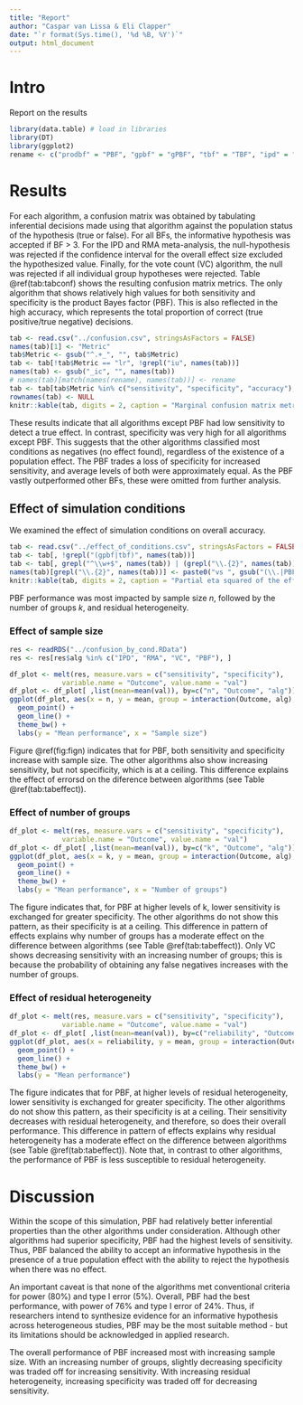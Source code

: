 ```yaml
---
title: "Report"
author: "Caspar van Lissa & Eli Clapper"
date: "`r format(Sys.time(), '%d %B, %Y')`"
output: html_document
---
```


# Intro
Report on the results

<!--
call library and load in results. The `dat` `data.table` is subsetted for all cases where $es >= .1$ . This removes 108/3 = 36 conditions from the results.
-->

```r
library(data.table) # load in libraries
library(DT)
library(ggplot2)
rename <- c("prodbf" = "PBF", "gpbf" = "gPBF", "tbf" = "TBF", "ipd" = "IPD", "rma" = "RMA", "allsig" = "VC")

```

# Results

For each algorithm, a confusion matrix was obtained by tabulating inferential decisions made using that algorithm against the population status of the hypothesis (true or false).
For all BFs, the informative hypothesis was accepted if BF > 3.
For the IPD and RMA meta-analysis, the null-hypothesis was rejected if the confidence interval for the overall effect size excluded the hypothesized value.
Finally, for the vote count (VC) algorithm, the null was rejected if all individual group hypotheses were rejected.
Table \@ref(tab:tabconf) shows the resulting confusion matrix metrics.
The only algorithm that shows relatively high values for both sensitivity and specificity is the product Bayes factor (PBF).
This is also reflected in the high accuracy, which represents the total proportion of correct (true positive/true negative) decisions.

```r
tab <- read.csv("../confusion.csv", stringsAsFactors = FALSE)
names(tab)[1] <- "Metric"
tab$Metric <- gsub("^.+_", "", tab$Metric)
tab <- tab[!tab$Metric == "lr", !grepl("iu", names(tab))]
names(tab) <- gsub("_ic", "", names(tab))
# names(tab)[match(names(rename), names(tab))] <- rename
tab <- tab[tab$Metric %in% c("sensitivity", "specificity", "accuracy"),]
rownames(tab) <- NULL
knitr::kable(tab, digits = 2, caption = "Marginal confusion matrix metrics.")
```
These results indicate that all algorithms except PBF had low sensitivity to detect a true effect.
In contrast, specificity was very high for all algorithms except PBF.
This suggests that the other algorithms classified most conditions as negatives (no effect found),
regardless of the existence of a population effect.
The PBF trades a loss of specificity for increased sensitivity,
and average levels of both were approximately equal.
As the PBF vastly outperformed other BFs, these were omitted from further analysis.

## Effect of simulation conditions

We examined the effect of simulation conditions on overall accuracy.

```r
tab <- read.csv("../effect_of_conditions.csv", stringsAsFactors = FALSE)
tab <- tab[, !grepl("(gpbf|tbf)", names(tab))]
tab <- tab[, grepl("^\\w+$", names(tab)) | (grepl("\\.{2}", names(tab)) & grepl("PBF", names(tab)))]
names(tab)[grepl("\\.{2}", names(tab))] <- paste0("vs ", gsub("(\\.|PBF|vs)", "", names(tab)[grepl("\\.{2}", names(tab))]))
knitr::kable(tab, digits = 2, caption = "Partial eta squared of the effect of each design factor on accuracy for each algorithm and for the difference between PBF and all other algorithms (e.g., vs RMA).")
```
PBF performance was most impacted by sample size $n$, followed by the number of groups $k$, and residual heterogeneity.

### Effect of sample size

```r
res <- readRDS("../confusion_by_cond.RData")
res <- res[res$alg %in% c("IPD", "RMA", "VC", "PBF"), ]

df_plot <- melt(res, measure.vars = c("sensitivity", "specificity"),
             variable.name = "Outcome", value.name = "val")
df_plot <- df_plot[ ,list(mean=mean(val)), by=c("n", "Outcome", "alg")]
ggplot(df_plot, aes(x = n, y = mean, group = interaction(Outcome, alg), shape = alg, linetype = Outcome)) +
  geom_point() +
  geom_line() +
  theme_bw() +
  labs(y = "Mean performance", x = "Sample size")
```

Figure \@ref(fig:fign) indicates that for PBF, both sensitivity and specificity increase with sample size.
The other algorithms also show increasing sensitivity, but not specificity, which is at a ceiling.
This difference explains the effect of errorsd on the diference between algorithms (see Table \@ref(tab:tabeffect)).

### Effect of number of groups

```r
df_plot <- melt(res, measure.vars = c("sensitivity", "specificity"),
             variable.name = "Outcome", value.name = "val")
df_plot <- df_plot[ ,list(mean=mean(val)), by=c("k", "Outcome", "alg")]
ggplot(df_plot, aes(x = k, y = mean, group = interaction(Outcome, alg), shape = alg, linetype = Outcome)) +
  geom_point() +
  geom_line() +
  theme_bw() +
  labs(y = "Mean performance", x = "Number of groups")
```
The figure indicates that, for PBF at higher levels of k, lower sensitivity is exchanged for greater specificity.
The other algorithms do not show this pattern, as their specificity is at a ceiling.
This difference in pattern of effects explains why number of groups has a moderate effect on the difference between algorithms (see Table \@ref(tab:tabeffect)).
Only VC shows decreasing sensitivity with an increasing number of groups;
this is because the probability of obtaining any false negatives increases with the number of groups.


### Effect of residual heterogeneity

```r
df_plot <- melt(res, measure.vars = c("sensitivity", "specificity"),
             variable.name = "Outcome", value.name = "val")
df_plot <- df_plot[ ,list(mean=mean(val)), by=c("reliability", "Outcome", "alg")]
ggplot(df_plot, aes(x = reliability, y = mean, group = interaction(Outcome, alg), shape = alg, linetype = Outcome)) +
  geom_point() +
  geom_line() +
  theme_bw() +
  labs(y = "Mean performance")
```

The figure indicates that for PBF, at higher levels of residual heterogeneity, lower sensitivity is exchanged for greater specificity.
The other algorithms do not show this pattern, as their specificity is at a ceiling.
Their sensitivity decreases with residual heterogeneity,
and therefore, so does their overall performance.
This difference in pattern of effects explains why residual heterogeneity has a moderate effect on the difference between algorithms (see Table \@ref(tab:tabeffect)).
Note that, in contrast to other algorithms, the performance of PBF is less susceptible to residual heterogeneity.


# Discussion

Within the scope of this simulation, PBF had relatively better inferential properties than the other algorithms under consideration.
Although other algorithms had superior specificity, PBF had the highest levels of sensitivity.
Thus, PBF balanced the ability to accept an informative hypothesis in the presence of a true population effect with the ability to reject the hypothesis when there was no effect.
<!-- Conventional threshold for type 1 error: 5% -->
<!-- Conventional threshold for power: 80% -->
<!-- J. Cohen, Statistical Power Analysis for the -->
<!--  Behavioral Sciences, 2nd ed. (Erlbaum, Hillsdale, -->
<!--  NJ, 1988). This is the source of the system of power -->
<!--  analysis described here; the power values and sam -->
<!--  ple sizes of the illustrations derive from this book's -->
<!--  tables. -->
<!--  2. J -->

An important caveat is that none of the algorithms met conventional criteria for power (80%) and type I error (5%).
Overall, PBF had the best performance, with power of 76% and type I error of 24%.
Thus, if researchers intend to synthesize evidence for an informative hypothesis across heterogeneous studies, PBF may be the most suitable method - but its limitations should be acknowledged in applied research.

The overall performance of PBF increased most with increasing sample size.
With an increasing number of groups, slightly decreasing specificity was traded off for increasing sensitivity.
With increasing residual heterogeneity, increasing specificity was traded off for decreasing sensitivity.

<!-- # Conclusions -->

<!-- All in all it can be said the the algorithms are conservative. In almost all conditions for all algorithms, the Specificity was higher than the Sensitivity. In fact, the only condition and algorithm when this was reversed was for `prodbf_ic` when $k = 10$ and $errorsd = 0$. This conservatism can be interpreted as good, because the probability of making a Type I error is low. However, the finding that the Sensitivity was rather low implies that there is almost no power to detect an effect. The current study only simulated conditions when the true effect size was .1 higher than the hypothesized value. Although, this is closer to reality as effect sizes in populations are rarely large. In smaller samples, larger effect sizes are more plausible however and its interesting to see if this conservatism is retained by the algorithms as the differences between $es$ and $hyp_val$ gets larger -->

<!-- There were some exceptions that seemed more promising. These only apply to the `prodbf_ic` and `tbf_ic` algorithms, however. These conditions were mainly if both $k$ and $n$ are large. Real life examples usually do not have data of 10 groups, each containing 500 observations, although within the Baysian Framework this is more plausible with the use of historical datasets in current analyses. -->

<!-- The variation in conditions mainly affected `prodbf_ic`. The initial guess is that `prodbf_ic` can be unstable as it takes the product of the BFs for all $k$ groups. Suppose $k = 10$ and for all is found that $BF_{ic} = 2$, the `prodbf_ic` will output $2^{10} = 1024$, although no group on its own is convincingly in favour of any hypotheses. The `tbf` is more stable as it evaluates if all BFs together exceed 3. The `gpbf` is the `prodbf`$^{\frac{1}{k}}$ which for our particular example makes $2^{10*\frac{1}{10}} = 2^1 = 2$. This is the main reason that as $errorsd = 0$, the `prodbf_ic` gets more extreme as the probability of consensus between groups becomes larger when $es > hyp\_val$. -->

<!-- The reason that the `iu` algorithms are more conservative is because they are not constrained by testing against only the complement of the specified hypothesis. -->

<!-- The overall conclusion is that the algorithms lack power to detect an effect and can not realistically be used. Only if much data is available on multiple groups do the `prodbf_ic` and `tbf_ic` become useful, Where the `prodbf_ic` sacrifices a bit more Specificity than `tbf_ic` for more Sensitivity.  -->


<!-- ```{r, echo = F, eval = F} -->
<!-- rm(list = ls()) -->
<!-- gc(full = T, reset = T) -->
<!-- cat("\014") -->
<!-- ``` -->

